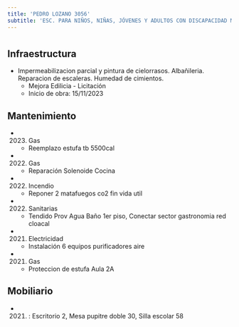 ```yaml
---
title: 'PEDRO LOZANO 3056'
subtitle: 'ESC. PARA NIÑOS, NIÑAS, JÓVENES Y ADULTOS CON DISCAPACIDAD MENTAL Y FORMACIÓN INTEGRAL N° 02 DOMINGO F SARMIENTO'
---
```


#
## Infraestructura

* Impermeabilizacion parcial y pintura de cielorrasos. Albañileria. Reparacion de escaleras. Humedad de cimientos. 
    + Mejora Edilicia - Licitación 
    + Inicio de obra: 15/11/2023 






## Mantenimiento

*  (2023) Gas 
    + Reemplazo estufa tb 5500cal

*  (2022) Gas 
    + Reparación Solenoide Cocina

*  (2022) Incendio 
    + Reponer 2 matafuegos co2 fin vida util

*  (2022) Sanitarias 
    + Tendido Prov Agua Baño 1er piso, Conectar sector gastronomia red cloacal

*  (2021) Electricidad 
    + Instalación 6 equipos purificadores aire

*  (2021) Gas 
    + Proteccion de estufa Aula 2A





## Mobiliario

*  (2021) : Escritorio 2, Mesa pupitre doble 30, Silla escolar 58 




